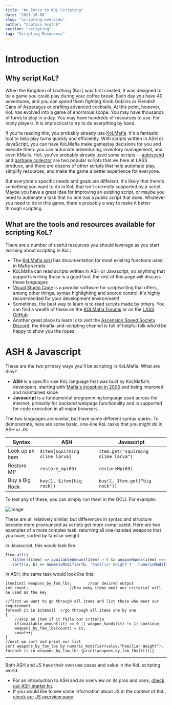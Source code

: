 ```yaml
---
title: "An Intro to KOL Scripting"
date: "2021-10-08"
slug: "scripting-overview"
author: "Captain Scotch"
section: "scripting"
tag: "Scripting Resources"
---
```

# Introduction
## Why script KoL?
When the Kingdom of Loathing (KoL) was first created, it was designed to be a game you could play during your coffee break. Each day you have 40 adventures, and you can spend them fighting Knob Goblins or Fiendish Cans of Asparagus or crafting advanced cocktails. At this point, however, KoL has evolved into a game of enormous scope. You may have thousands of turns to play in a day. You may have hundreds of resources to use. For many players, it is impractical to try to do everything by hand.

If you're reading this, you probably already use [KoLMafia](https://wiki.kolmafia.us/index.php/KoLmafia_Guide). It's a fantastic tool to help play turns quickly and efficiently. With scripts written in ASH or JavaScript, you can have KoLMafia make gameplay decisions for you and execute them: you can automate adventuring, inventory management, and even KMails. Hell, you've probably already used some scripts -- [autoscend](https://github.com/Loathing-Associates-Scripting-Society/autoscend) and [garbage collector](https://github.com/Loathing-Associates-Scripting-Society/garbage-collector) are two popular scripts that we here at LASS produce, and there are dozens of other scripts that help automate play, simplify resources, and make the game a better experience for everyone.

But everyone's specific needs and goals are different. It's likely that there's something you want to do in KoL that isn't currently supported by a script. Maybe you have a great idea for improving an existing script, or maybe you need to automate a task that no one has a public script that does. Whatever you need to do in this game, there's probably a way to make it better through scripting.

## What are the tools and resources available for scripting KoL?
There are a number of useful resources you should leverage as you start learning about scripting in KoL:
- The [KoLMafia wiki](https://wiki.kolmafia.us/index.php/Main_Page) has documentation for most existing functions used in Mafia scripts
- KoLMafia can read scripts written in ASH or Javascript, so anything that supports writing those is a good tool; the rest of this page will discuss these languages
- [Visual Studio Code](https://code.visualstudio.com/) is a popular software for scriptwriting that offers, among other things, syntax highlighting and source control; it's highly recommended for your development environment!
- Sometimes, the best way to learn is to read scripts made by others. You can find a wealth of these on the [KOLMafia Forums](https://kolmafia.us/#repository.3) or on the [LASS GitHub](https://github.com/Loathing-Associates-Scripting-Society/) 
- Another great place to learn is to visit the [Ascension Speed Society Discord](https://discord.com/invite/k3vR3caDkF); the #mafia-and-scripting channel is full of helpful folk who'd be happy to show you the ropes

# ASH & Javascript

These are the two primary ways you'll be scripting in KoLMafia. What are they?

- **ASH** is a specific-use KoL language that was built by KoLMafia's developers, starting with [Mafia's inception in 2005](http://forums.kingdomofloathing.com/vb/showthread.php?t=88408) and being improved and maintained since
- **Javascript** is a fundamental programming language used across the internet, primarily for backend webpage functionality and is supported for code execution in all major browsers

The two languages are similar, but have some different syntax quirks. To demonstrate, here are some basic, one-line KoL tasks that you might do in ASH or JS:

| Syntax | ASH | Javascript |
|---------|------|---|
| Look up an item | `$item[squirming slime larva]`  | `Item.get("squirming slime larva")` |
| Restore MP | `restore_mp(69)` | `restoreMp(69)` |
| Buy a Big Rock | `buy(1, $item[big rock])` | `buy(1, Item.get("big rock"))` |

To test any of these, you can simply run them in the GCLI. For example:

![image](https://user-images.githubusercontent.com/8014761/137573686-d4e90c08-c499-4848-a2e5-becd44106ee9.png)

These are all relatively similar, but differences in syntax and structure become more pronounced as scripts get more complicated. Here are two examples of a more complex task: returning all one-handed weapons that you have, sorted by familiar weight. 

In Javascript, this would look like:
```js
Item.all()
  .filter((item) => availableAmount(item) > 0 && weaponHands(item) === 1)
  .sort((a, b) => numericModifier(b, "Familiar Weight") - numericModifier(a, "Familiar Weight"));
```
In ASH, the same task would look like this:
```ash
item[int] weapons_by_fam_lbs;		//our desired output
int count;			        //how many items meet our criteria? will be used as the key

//first we want to go through all items and list those who meet our requirement
foreach it in $items[]	//go through all items one by one
{
	//skip an item if it fails our criteria
	if(available_amount(it) == 0 || weapon_hands(it) != 1) continue;
	weapons_by_fam_lbs[count] = it;
	count++;
}
//next we sort and print our list
sort weapons_by_fam_lbs by numeric_modifier(value,"Familiar Weight");
foreach it in weapons_by_fam_lbs {print(weapons_by_fam_lbs[it]);}
```
-----------------------
Both ASH and JS have their own use cases and value in the KoL scripting world. 
- For an introduction to ASH and an overview on its pros and cons, [check our ASH starter kit](ASH-Overview.html).
- If you would like to see some information about JS in the context of KoL, [check our JS overview page](JS-Overview.html).
